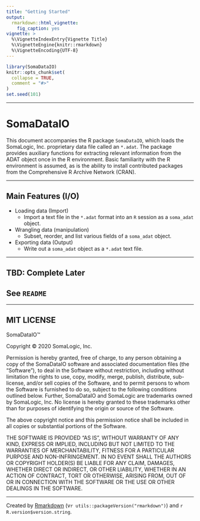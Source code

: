 ```yaml
---
title: "Getting Started"
output:
  rmarkdown::html_vignette:
    fig_caption: yes
vignette: >
  %\VignetteIndexEntry{Vignette Title}
  %\VignetteEngine{knitr::rmarkdown}
  %\VignetteEncoding{UTF-8}
---
```


```r
library(SomaDataIO)
knitr::opts_chunk$set(
  collapse = TRUE,
  comment = "#>"
)
set.seed(101)
```


-------------------------

# SomaDataIO

This document accompanies the R package `SomaDataIO`, which loads the 
SomaLogic, Inc. proprietary data file called an `*.adat`.
The package provides auxiliary functions for extracting relevant information 
from the ADAT object once in the R environment.
Basic familiarity with the R environment is assumed, as is the ability to install
contributed packages from the Comprehensive R Archive Network (CRAN).


-------------------------


## Main Features (I/O)

* Loading data (Import)
    + Import a text file in the `*.adat` format into an `R` session
      as a `soma_adat` object.
* Wrangling data (manipulation)
    + Subset, reorder, and list various fields of a `soma_adat` object.
* Exporting data (Output)
    + Write out a `soma_adat` object as a `*.adat` text file.


----------------------

## TBD: Complete Later

## See `README`

---------------------

## MIT LICENSE

SomaDataIO™

Copyright © 2020 SomaLogic, Inc.

Permission is hereby granted, free of charge, to any person obtaining
a copy of the SomaDataIO software and associated documentation files
(the "Software"), to deal in the Software without restriction,
including without limitation the rights to use, copy, modify, merge,
publish, distribute, sub-license, and/or sell copies of the Software,
and to permit persons to whom the Software is furnished to do so,
subject to the following conditions outlined below.  Further,
SomaDataIO and SomaLogic are trademarks owned by SomaLogic, Inc.  No
license is hereby granted to these trademarks other than for purposes
of identifying the origin or source of the Software.

The above copyright notice and this permission notice shall be
included in all copies or substantial portions of the Software.

THE SOFTWARE IS PROVIDED "AS IS", WITHOUT WARRANTY OF ANY KIND,
EXPRESS OR IMPLIED, INCLUDING BUT NOT LIMITED TO THE WARRANTIES OF
MERCHANTABILITY, FITNESS FOR A PARTICULAR PURPOSE AND NON-INFRINGEMENT.
IN NO EVENT SHALL THE AUTHORS OR COPYRIGHT HOLDER(S) BE LIABLE FOR
ANY CLAIM, DAMAGES, WHETHER DIRECT OR INDIRECT, OR OTHER LIABILITY,
WHETHER IN AN ACTION OF CONTRACT, TORT OR OTHERWISE, ARISING FROM,
OUT OF OR IN CONNECTION WITH THE SOFTWARE OR THE USE OR OTHER DEALINGS
IN THE SOFTWARE.


-----------------------------

Created by [Rmarkdown](https://github.com/rstudio/rmarkdown)
(v`r utils::packageVersion("rmarkdown")`) and `r R.version$version.string`.


